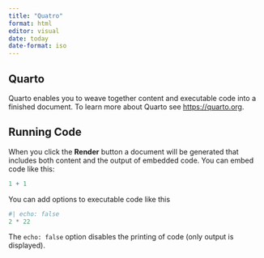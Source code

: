 ```yaml
---
title: "Quatro"
format: html
editor: visual
date: today
date-format: iso
---
```


## Quarto

Quarto enables you to weave together content and executable code into a finished document. To learn more about Quarto see <https://quarto.org>.

## Running Code

When you click the **Render** button a document will be generated that includes both content and the output of embedded code. You can embed code like this:

```r
1 + 1
```

You can add options to executable code like this

```python
#| echo: false
2 * 22
```

The `echo: false` option disables the printing of code (only output is displayed).
